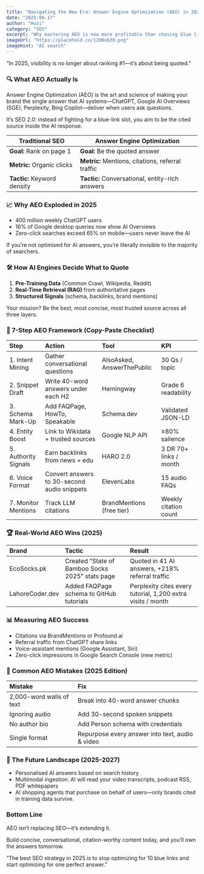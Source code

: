 ```yaml
---
title: "Navigating the New Era: Answer Engine Optimization (AEO) in 2025"
date: "2025-08-17"
author: "Huzi"
category: "SEO"
excerpt: "Why mastering AEO is now more profitable than chasing blue links. Learn how to optimize for AI answers from ChatGPT, Google AI Overviews, and more."
imageUrl: "https://placehold.co/1200x630.png"
imageHint: "AI search"
---
```


“In 2025, visibility is no longer about ranking #1—it’s about being quoted.”

### 🔍 What AEO Actually Is

Answer Engine Optimization (AEO) is the art and science of making your brand the single answer that AI systems—ChatGPT, Google AI Overviews (SGE), Perplexity, Bing Copilot—deliver when users ask questions.

It’s SEO 2.0: instead of fighting for a blue-link slot, you aim to be the cited source inside the AI response.

| Traditional SEO         | Answer Engine Optimization        |
| ----------------------- | --------------------------------- |
| **Goal:** Rank on page 1 | **Goal:** Be the quoted answer    |
| **Metric:** Organic clicks | **Metric:** Mentions, citations, referral traffic |
| **Tactic:** Keyword density | **Tactic:** Conversational, entity-rich answers |

### 📈 Why AEO Exploded in 2025

- 400 million weekly ChatGPT users
- 16% of Google desktop queries now show AI Overviews
- Zero-click searches exceed 65% on mobile—users never leave the AI

If you’re not optimised for AI answers, you’re literally invisible to the majority of searchers.

### 🛠️ How AI Engines Decide What to Quote

1.  **Pre-Training Data** (Common Crawl, Wikipedia, Reddit)
2.  **Real-Time Retrieval (RAG)** from authoritative pages
3.  **Structured Signals** (schema, backlinks, brand mentions)

Your mission? Be the best, most concise, most trusted source across all three layers.

### 🎯 7-Step AEO Framework (Copy-Paste Checklist)

| Step | Action | Tool | KPI |
| :--- | :--- | :--- | :--- |
| 1. Intent Mining | Gather conversational questions | AlsoAsked, AnswerThePublic | 30 Qs / topic |
| 2. Snippet Draft | Write 40-word answers under each H2 | Hemingway | Grade 6 readability |
| 3. Schema Mark-Up | Add FAQPage, HowTo, Speakable | Schema.dev | Validated JSON-LD |
| 4. Entity Boost | Link to Wikidata + trusted sources | Google NLP API | ≥80% salience |
| 5. Authority Signals| Earn backlinks from news + edu | HARO 2.0 | 3 DR 70+ links / month|
| 6. Voice Format | Convert answers to 30-second audio snippets | ElevenLabs | 15 audio FAQs |
| 7. Monitor Mentions| Track LLM citations | BrandMentions (free tier) | Weekly citation count |

### 🏆 Real-World AEO Wins (2025)

| Brand | Tactic | Result |
| :--- | :--- | :--- |
| EcoSocks.pk | Created “State of Bamboo Socks 2025” stats page | Quoted in 41 AI answers, +218% referral traffic |
| LahoreCoder.dev| Added FAQPage schema to GitHub tutorials | Perplexity cites every tutorial, 1,200 extra visits / month |

### 📊 Measuring AEO Success

- Citations via BrandMentions or Profound.ai
- Referral traffic from ChatGPT share links
- Voice-assistant mentions (Google Assistant, Siri)
- Zero-click impressions in Google Search Console (new metric)

### 🚨 Common AEO Mistakes (2025 Edition)

| Mistake | Fix |
| :--- | :--- |
| 2,000-word walls of text | Break into 40-word answer chunks |
| Ignoring audio | Add 30-second spoken snippets |
| No author bio | Add Person schema with credentials |
| Single format | Repurpose every answer into text, audio & video |

### 🔮 The Future Landscape (2025-2027)

- Personalised AI answers based on search history
- Multimodal ingestion: AI will read your video transcripts, podcast RSS, PDF whitepapers
- AI shopping agents that purchase on behalf of users—only brands cited in training data survive.

### Bottom Line

AEO isn’t replacing SEO—it’s extending it.

Build concise, conversational, citation-worthy content today, and you’ll own the answers tomorrow.

“The best SEO strategy in 2025 is to stop optimizing for 10 blue links and start optimizing for one perfect answer.”
